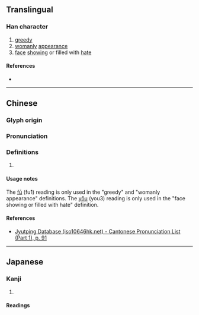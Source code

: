 {{character info/new}}
==Translingual==

===Han character===
{{Han char|rn=38|rad=女|as=04|sn=7|four=|canj=VQO|ids=⿰女夫}}

# [[greedy]]
# [[womanly]] [[appearance]]
# [[face]] [[showing]] or filled with [[hate]]

====References====
* {{Han ref|kx=0256.070|dkj=06073|dj=0520.060|hdz=21029.100|uh=598B|ud=22923}}

----

==Chinese==
{{zh-forms}}

===Glyph origin===
{{Han etym}}

===Pronunciation===
{{zh-pron
|m=fū,yōu
|c=fu1
|mc=y
|oc=y
|cat=
}}

===Definitions===
{{zh-hanzi}}

# {{rfdef|zh}}

====Usage notes====
The [[fū]] (fu1) reading is only used in the "greedy" and "womanly appearance" definitions. The [[yōu]] (you3) reading is only used in the "face showing or filled with hate" definition.

====References====
* [http://www.iso10646hk.net/jp/document/download.jsp Jyutping Database (iso10646hk.net) - Cantonese Pronunciation List (Part 1), p. 91]

----

==Japanese==

===Kanji===
{{ja-kanji|grade=|rs=女04}}

# {{defn|lang=ja|sort=女04}}

====Readings====
{{rfv-pronunciation|ja}}
{{ja-readings
|goon=ふ, う
|kanon=ふ, ゆう<いう
|kanyoon=よう
|kun=しょうと<せうと-, せ-, なせ-, みょうと-<めうと-, むさぼ-る
}}